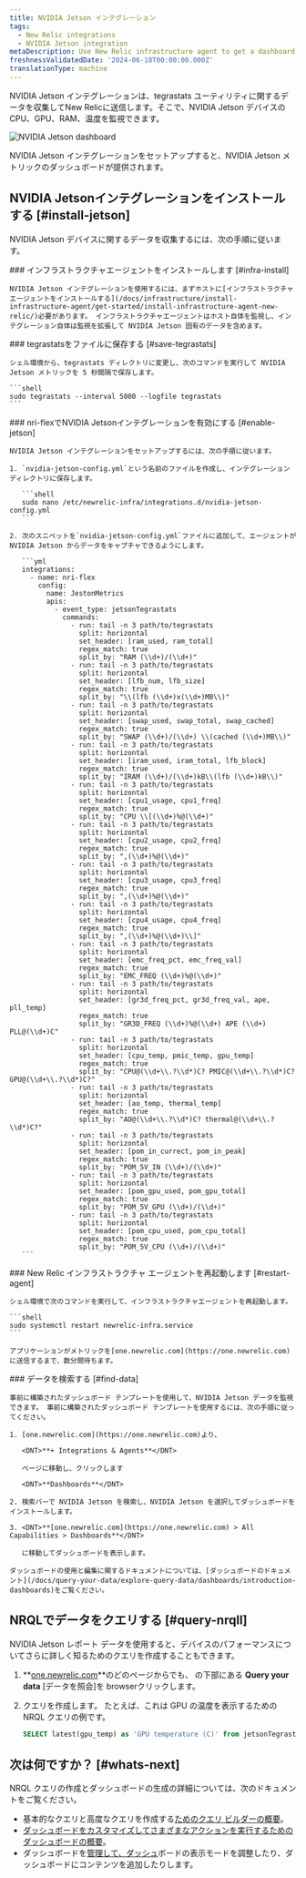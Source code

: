 ```yaml
---
title: NVIDIA Jetson インテグレーション
tags:
  - New Relic integrations
  - NVIDIA Jetson integration
metaDescription: Use New Relic infrastructure agent to get a dashboard with metrics from your NVIDIA Jetson.
freshnessValidatedDate: '2024-06-18T00:00:00.000Z'
translationType: machine
---
```



NVIDIA Jetson インテグレーションは、tegrastats ユーティリティに関するデータを収集してNew Relicに送信します。そこで、NVIDIA Jetson デバイスの CPU、GPU、RAM、温度を監視できます。

<img
  title="NVIDIA Jetson dashboard"
  alt="NVIDIA Jetson dashboard"
  src={jetsonDashboard}
/>

<figcaption>
  NVIDIA Jetson インテグレーションをセットアップすると、NVIDIA Jetson メトリックのダッシュボードが提供されます。
</figcaption>

## NVIDIA Jetsonインテグレーションをインストールする [#install-jetson]

NVIDIA Jetson デバイスに関するデータを収集するには、次の手順に従います。

<Steps>
  <Step>
    ### インフラストラクチャエージェントをインストールします [#infra-install]

    NVIDIA Jetson インテグレーションを使用するには、まずホストに[インフラストラクチャエージェントをインストールする](/docs/infrastructure/install-infrastructure-agent/get-started/install-infrastructure-agent-new-relic/)必要があります。 インフラストラクチャエージェントはホスト自体を監視し、インテグレーション自体は監視を拡張して NVIDIA Jetson 固有のデータを含めます。
  </Step>

  <Step>
    ### tegrastatsをファイルに保存する [#save-tegrastats]

    シェル環境から、tegrastats ディレクトリに変更し、次のコマンドを実行して NVIDIA Jetson メトリックを 5 秒間隔で保存します。

    ```shell
    sudo tegrastats --interval 5000 --logfile tegrastats
    ```
  </Step>

  <Step>
    ### nri-flexでNVIDIA Jetsonインテグレーションを有効にする [#enable-jetson]

    NVIDIA Jetson インテグレーションをセットアップするには、次の手順に従います。

    1. `nvidia-jetson-config.yml`という名前のファイルを作成し、インテグレーション ディレクトリに保存します。

       ```shell
       sudo nano /etc/newrelic-infra/integrations.d/nvidia-jetson-config.yml
       ```

    2. 次のスニペットを`nvidia-jetson-config.yml`ファイルに追加して、エージェントが NVIDIA Jetson からデータをキャプチャできるようにします。

       ```yml
       integrations:
         - name: nri-flex
           config:
             name: JestonMetrics
             apis:
               - event_type: jetsonTegrastats
                 commands:
                   - run: tail -n 3 path/to/tegrastats
                     split: horizontal
                     set_header: [ram_used, ram_total]
                     regex_match: true
                     split_by: "RAM (\\d+)/(\\d+)"
                   - run: tail -n 3 path/to/tegrastats
                     split: horizontal
                     set_header: [lfb_num, lfb_size]
                     regex_match: true
                     split_by: "\\(lfb (\\d+)x(\\d+)MB\\)"
                   - run: tail -n 3 path/to/tegrastats
                     split: horizontal
                     set_header: [swap_used, swap_total, swap_cached]
                     regex_match: true
                     split_by: "SWAP (\\d+)/(\\d+) \\(cached (\\d+)MB\\)" 
                   - run: tail -n 3 path/to/tegrastats
                     split: horizontal
                     set_header: [iram_used, iram_total, lfb_block]
                     regex_match: true
                     split_by: "IRAM (\\d+)/(\\d+)kB\\(lfb (\\d+)kB\\)"        
                   - run: tail -n 3 path/to/tegrastats
                     split: horizontal
                     set_header: [cpu1_usage, cpu1_freq]
                     regex_match: true
                     split_by: "CPU \\[(\\d+)%@(\\d+)" 
                   - run: tail -n 3 path/to/tegrastats
                     split: horizontal
                     set_header: [cpu2_usage, cpu2_freq]
                     regex_match: true
                     split_by: ",(\\d+)%@(\\d+)" 
                   - run: tail -n 3 path/to/tegrastats
                     split: horizontal
                     set_header: [cpu3_usage, cpu3_freq]
                     regex_match: true
                     split_by: ",(\\d+)%@(\\d+)" 
                   - run: tail -n 3 path/to/tegrastats
                     split: horizontal
                     set_header: [cpu4_usage, cpu4_freq]
                     regex_match: true
                     split_by: ",(\\d+)%@(\\d+)\\]"       
                   - run: tail -n 3 path/to/tegrastats
                     split: horizontal
                     set_header: [emc_freq_pct, emc_freq_val]
                     regex_match: true
                     split_by: "EMC_FREQ (\\d+)%@(\\d+)"
                   - run: tail -n 3 path/to/tegrastats
                     split: horizontal
                     set_header: [gr3d_freq_pct, gr3d_freq_val, ape, pll_temp]
                     regex_match: true
                     split_by: "GR3D_FREQ (\\d+)%@(\\d+) APE (\\d+) PLL@(\\d+)C" 
                   - run: tail -n 3 path/to/tegrastats
                     split: horizontal
                     set_header: [cpu_temp, pmic_temp, gpu_temp]
                     regex_match: true
                     split_by: "CPU@(\\d+\\.?\\d*)C? PMIC@(\\d+\\.?\\d*)C? GPU@(\\d+\\.?\\d*)C?"
                   - run: tail -n 3 path/to/tegrastats
                     split: horizontal
                     set_header: [ao_temp, thermal_temp]
                     regex_match: true
                     split_by: "AO@(\\d+\\.?\\d*)C? thermal@(\\d+\\.?\\d*)C?"
                   - run: tail -n 3 path/to/tegrastats
                     split: horizontal
                     set_header: [pom_in_currect, pom_in_peak]
                     regex_match: true
                     split_by: "POM_5V_IN (\\d+)/(\\d+)"
                   - run: tail -n 3 path/to/tegrastats
                     split: horizontal
                     set_header: [pom_gpu_used, pom_gpu_total]
                     regex_match: true
                     split_by: "POM_5V_GPU (\\d+)/(\\d+)"   
                   - run: tail -n 3 path/to/tegrastats
                     split: horizontal
                     set_header: [pom_cpu_used, pom_cpu_total]
                     regex_match: true
                     split_by: "POM_5V_CPU (\\d+)/(\\d+)"            
       ```
  </Step>

  <Step>
    ### New Relic インフラストラクチャ エージェントを再起動します [#restart-agent]

    シェル環境で次のコマンドを実行して、インフラストラクチャエージェントを再起動します。

    ```shell
    sudo systemctl restart newrelic-infra.service
    ```

    アプリケーションがメトリックを[one.newrelic.com](https://one.newrelic.com)に送信するまで、数分間待ちます。
  </Step>

  <Step>
    ### データを検索する [#find-data]

    事前に構築されたダッシュボード テンプレートを使用して、NVIDIA Jetson データを監視できます。 事前に構築されたダッシュボード テンプレートを使用するには、次の手順に従ってください。

    1. [one.newrelic.com](https://one.newrelic.com)より、

       <DNT>**+ Integrations & Agents**</DNT>

       ページに移動し、クリックします

       <DNT>**Dashboards**</DNT>

    2. 検索バーで NVIDIA Jetson を検索し、NVIDIA Jetson を選択してダッシュボードをインストールします。

    3. <DNT>**[one.newrelic.com](https://one.newrelic.com) > All Capabilities > Dashboards**</DNT>

       に移動してダッシュボードを表示します。

    ダッシュボードの使用と編集に関するドキュメントについては、[ダッシュボードのドキュメント](/docs/query-your-data/explore-query-data/dashboards/introduction-dashboards)をご覧ください。
  </Step>
</Steps>

## NRQLでデータをクエリする [#query-nrqll]

NVIDIA Jetson レポート データを使用すると、デバイスのパフォーマンスについてさらに詳しく知るためのクエリを作成することもできます。

1. **[one.newrelic.com](https://one.newrelic.com)**のどのページからでも、 の下部にある **Query your data** \[データを照会]を browserクリックします。

2. クエリを作成します。 たとえば、これは GPU の温度を表示するための NRQL クエリの例です。

   ```sql
   SELECT latest(gpu_temp) as 'GPU temperature (C)' from jetsonTegrastats 
   ```

## 次は何ですか？ [#whats-next]

NRQL クエリの作成とダッシュボードの生成の詳細については、次のドキュメントをご覧ください。

* 基本的なクエリと高度なクエリを作成する[ためのクエリ ビルダーの概要](/docs/query-your-data/explore-query-data/query-builder/introduction-query-builder)。
* [ダッシュボードをカスタマイズしてさまざまなアクションを実行するためのダッシュボードの概要](/docs/query-your-data/explore-query-data/dashboards/introduction-dashboards)。
* ダッシュボードを[管理して、ダッシュ](/docs/query-your-data/explore-query-data/dashboards/manage-your-dashboard)ボードの表示モードを調整したり、ダッシュボードにコンテンツを追加したりします。